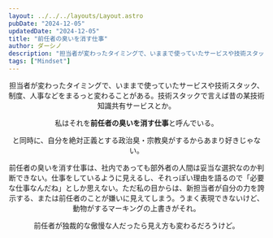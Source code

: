 ```yaml
---
layout: ../../../layouts/Layout.astro
pubDate: "2024-12-05"
updatedDate: "2024-12-05"
title: "前任者の臭いを消す仕事"
author: ダーシノ
description: "担当者が変わったタイミングで、いままで使っていたサービスや技術スタック、制度、人事などをまるっと変わることがある。技術スタックで言えば昔の某技術知識共有サービスとか。私はそれを「前任者の臭いを消す仕事」と呼んでいる。と同時に、自分を絶対正義とする政治臭・宗教臭がするからあまり好きじゃない。"
tags: ["Mindset"]
---
```



<Header {...frontmatter} />

担当者が変わったタイミングで、いままで使っていたサービスや技術スタック、制度、人事などをまるっと変わることがある。技術スタックで言えば昔の某技術知識共有サービスとか。

私はそれを**前任者の臭いを消す仕事**と呼んでいる。

と同時に、自分を絶対正義とする政治臭・宗教臭がするからあまり好きじゃない。

前任者の臭いを消す仕事は、社内であっても部外者の人間は妥当な選択なのか判断できない。仕事をしているように見えるし、それっぽい理由を語るので「必要な仕事なんだね」としか思えない。ただ私の目からは、新担当者が自分の力を誇示する、または前任者のことが嫌いに見えてしまう。うまく表現できないけど、動物がするマーキングの上書きがそれ。

前任者が独裁的な傲慢な人だったら見え方も変わるだろうけど。

